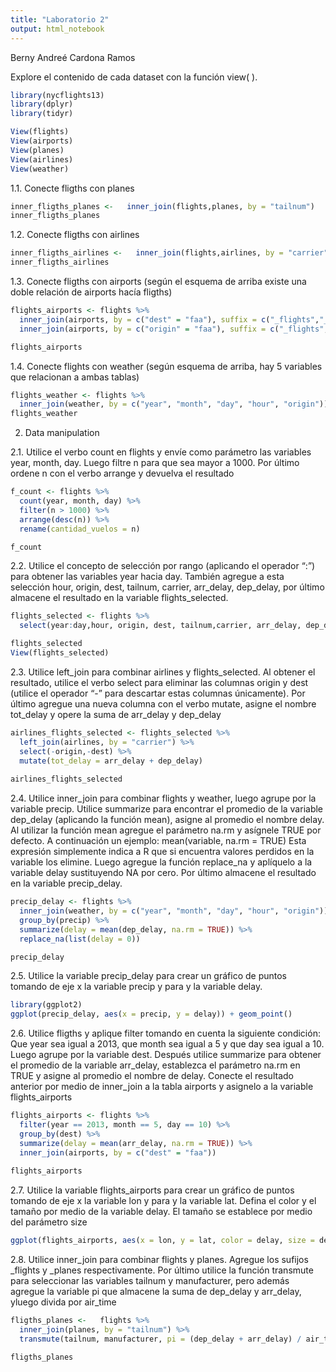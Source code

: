 ```yaml
---
title: "Laboratorio 2"
output: html_notebook
---
```

Berny Andreé Cardona Ramos

Explore el contenido de cada dataset con la función view( ).

```r
library(nycflights13)
library(dplyr)
library(tidyr)

View(flights)
View(airports)
View(planes)
View(airlines)
View(weather)

```

1.1. Conecte fligths con planes
```r
inner_fligths_planes <-   inner_join(flights,planes, by = "tailnum")
inner_fligths_planes
```

1.2. Conecte fligths con airlines
```r
inner_fligths_airlines <-   inner_join(flights,airlines, by = "carrier")
inner_fligths_airlines
```
1.3. Conecte fligths con airports (según el esquema de arriba existe una doble relación de
airports hacía fligths)

```r
flights_airports <- flights %>%
  inner_join(airports, by = c("dest" = "faa"), suffix = c("_flights","_airports")) %>%
  inner_join(airports, by = c("origin" = "faa"), suffix = c("_flights","_airports"))

flights_airports
```

1.4. Conecte flights con weather (según esquema de arriba, hay 5 variables que relacionan
a ambas tablas)

```r
flights_weather <- flights %>%
  inner_join(weather, by = c("year", "month", "day", "hour", "origin"))
flights_weather
```

2. Data manipulation

2.1. Utilice el verbo count en flights y envíe como parámetro las variables year, month, day.
Luego filtre n para que sea mayor a 1000. Por último ordene n con el verbo arrange y
devuelva el resultado

```r
f_count <- flights %>%
  count(year, month, day) %>%
  filter(n > 1000) %>%
  arrange(desc(n)) %>%
  rename(cantidad_vuelos = n)

f_count
```

2.2. Utilice el concepto de selección por rango (aplicando el operador “:”) para obtener las
variables year hacia day. También agregue a esta selección hour, origin, dest, tailnum,
carrier, arr_delay, dep_delay, por último almacene el resultado en la variable
flights_selected.

```r
flights_selected <- flights %>%
  select(year:day,hour, origin, dest, tailnum,carrier, arr_delay, dep_delay)

flights_selected
View(flights_selected)
```

2.3. Utilice left_join para combinar airlines y flights_selected. Al obtener el resultado, utilice
el verbo select para eliminar las columnas origin y dest (utilice el operador “-” para
descartar estas columnas únicamente). Por último agregue una nueva columna con el
verbo mutate, asigne el nombre tot_delay y opere la suma de arr_delay y dep_delay

```r
airlines_flights_selected <- flights_selected %>%
  left_join(airlines, by = "carrier") %>%
  select(-origin,-dest) %>%
  mutate(tot_delay = arr_delay + dep_delay)
            
airlines_flights_selected

```

2.4. Utilice inner_join para combinar flights y weather, luego agrupe por la variable precip.
Utilice summarize para encontrar el promedio de la variable dep_delay (aplicando la
función mean), asigne al promedio el nombre delay. Al utilizar la función mean
agregue el parámetro na.rm y asígnele TRUE por defecto. A continuación un ejemplo:
mean(variable, na.rm = TRUE)
Esta expresión simplemente indica a R que si encuentra valores perdidos en la
variable los elimine.
Luego agregue la función replace_na y aplíquelo a la variable delay sustituyendo NA
por cero. Por último almacene el resultado en la variable precip_delay.

```r
precip_delay <- flights %>%
  inner_join(weather, by = c("year", "month", "day", "hour", "origin")) %>%
  group_by(precip) %>%
  summarize(delay = mean(dep_delay, na.rm = TRUE)) %>%
  replace_na(list(delay = 0))

precip_delay
```

2.5. Utilice la variable precip_delay para crear un gráfico de puntos tomando de eje x la
variable precip y para y la variable delay.

```r
library(ggplot2)
ggplot(precip_delay, aes(x = precip, y = delay)) + geom_point()
```
2.6. Utilice fligths y aplique filter tomando en cuenta la siguiente condición: Que year sea
igual a 2013, que month sea igual a 5 y que day sea igual a 10. Luego agrupe por la
variable dest. Después utilice summarize para obtener el promedio de la variable
arr_delay, establezca el parámetro na.rm en TRUE y asigne al promedio el nombre de
delay. Conecte el resultado anterior por medio de inner_join a la tabla airports y
asignelo a la variable flights_airports

```r
flights_airports <- flights %>%
  filter(year == 2013, month == 5, day == 10) %>%
  group_by(dest) %>%
  summarize(delay = mean(arr_delay, na.rm = TRUE)) %>%
  inner_join(airports, by = c("dest" = "faa"))
  
flights_airports
```

2.7. Utilice la variable flights_airports para crear un gráfico de puntos tomando de eje x la
variable lon y para y la variable lat. Defina el color y el tamaño por medio de la
variable delay. El tamaño se establece por medio del parámetro size

```r
ggplot(flights_airports, aes(x = lon, y = lat, color = delay, size = delay)) + geom_point()
```
2.8. Utilice inner_join para combinar flights y planes. Agregue los sufijos _flights y _planes
respectivamente. Por último utilice la función transmute para seleccionar las variables
tailnum y manufacturer, pero además agregue la variable pi que almacene la suma de
dep_delay y arr_delay, yluego divida por air_time

```r
fligths_planes <-   flights %>% 
  inner_join(planes, by = "tailnum") %>%
  transmute(tailnum, manufacturer, pi = (dep_delay + arr_delay) / air_time)

fligths_planes
  
```

